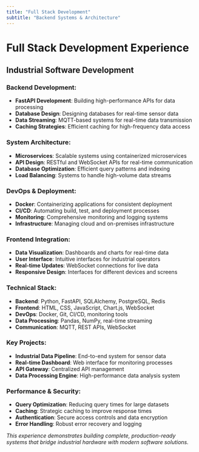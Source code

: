 ```yaml
---
title: "Full Stack Development"
subtitle: "Backend Systems & Architecture"
---
```


# Full Stack Development Experience

## Industrial Software Development

### Backend Development:
- **FastAPI Development**: Building high-performance APIs for data processing
- **Database Design**: Designing databases for real-time sensor data
- **Data Streaming**: MQTT-based systems for real-time data transmission
- **Caching Strategies**: Efficient caching for high-frequency data access

### System Architecture:
- **Microservices**: Scalable systems using containerized microservices
- **API Design**: RESTful and WebSocket APIs for real-time communication
- **Database Optimization**: Efficient query patterns and indexing
- **Load Balancing**: Systems to handle high-volume data streams

### DevOps & Deployment:
- **Docker**: Containerizing applications for consistent deployment
- **CI/CD**: Automating build, test, and deployment processes
- **Monitoring**: Comprehensive monitoring and logging systems
- **Infrastructure**: Managing cloud and on-premises infrastructure

### Frontend Integration:
- **Data Visualization**: Dashboards and charts for real-time data
- **User Interface**: Intuitive interfaces for industrial operators
- **Real-time Updates**: WebSocket connections for live data
- **Responsive Design**: Interfaces for different devices and screens

### Technical Stack:
- **Backend**: Python, FastAPI, SQLAlchemy, PostgreSQL, Redis
- **Frontend**: HTML, CSS, JavaScript, Chart.js, WebSocket
- **DevOps**: Docker, Git, CI/CD, monitoring tools
- **Data Processing**: Pandas, NumPy, real-time streaming
- **Communication**: MQTT, REST APIs, WebSocket

### Key Projects:
- **Industrial Data Pipeline**: End-to-end system for sensor data
- **Real-time Dashboard**: Web interface for monitoring processes
- **API Gateway**: Centralized API management
- **Data Processing Engine**: High-performance data analysis system

### Performance & Security:
- **Query Optimization**: Reducing query times for large datasets
- **Caching**: Strategic caching to improve response times
- **Authentication**: Secure access controls and data encryption
- **Error Handling**: Robust error recovery and logging

*This experience demonstrates building complete, production-ready systems that bridge industrial hardware with modern software solutions.*
